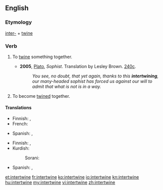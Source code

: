 ==English==

===Etymology===
[[inter-]] + [[twine]]

===Verb===
{{en-verb|intertwin|ing}}

# {{transitive}} To [[twine]] something together.
#* '''2005''', [[w:Plato|Plato]], ''Sophist''.  Translation by Lesley Brown. [[w:Stephanus pagination|240c]].
#*: ''You see, no doubt, that yet again, thanks to this '''intertwining''', our many-headed sophist has forced us against our will to admit that what is not is in a way.''
# {{intransitive}} To become [[twine]]d together.

====Translations====
{{trans-top|To twine something together}}
* Finnish: {{t-|fi|kietoa}}, {{t-|fi|punoa}}
* French: {{t|fr|enchevêtrer}}
{{trans-mid}}
* Spanish: {{t-|es|entretejer}}, {{t+|es|entrelazar}}
{{trans-bottom}}

{{trans-top|To become twined together}}
* Finnish: {{t-|fi|kietoutua}}, {{t-|fi|punoutua}}
* Kurdish:
*: Sorani: {{t|ku|تێکخستن|tr=tékxistin|sc=ku-Arab}}
{{trans-mid}}
* Spanish: {{t+|es|entretejerse}}, {{t+|es|entrelazarse}}
{{trans-bottom}}

[[et:intertwine]]
[[fr:intertwine]]
[[ko:intertwine]]
[[io:intertwine]]
[[kn:intertwine]]
[[hu:intertwine]]
[[my:intertwine]]
[[vi:intertwine]]
[[zh:intertwine]]